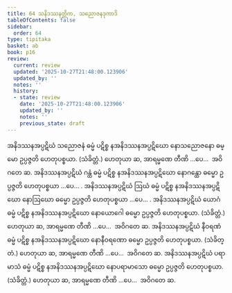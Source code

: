 ```yaml
---
title: 64 သနိဒဿနတ္တိက, သညောဇနဒုကာဒိ
tableOfContents: false
sidebar:
  order: 64
type: tipitaka
basket: ab
book: p16
review:
  current: review
  updated: '2025-10-27T21:48:00.123906'
  updated_by: ''
  notes: ''
  history:
  - state: review
    date: '2025-10-27T21:48:00.123906'
    updated_by: ''
    notes: ''
    previous_state: draft
---
```



<ReviewStatus review={frontmatter.review} showDetails={true} />

<HypothesisAnnotation frontmatter={frontmatter} />

<DynamicBreadcrumb />

<Division number="107" book="p16" e="ch" v="40" p="279">

<Paragraph number="261" book="p16">
အနိဒဿနအပ္ပဋိဃံ သညောဇနံ ဓမ္မံ ပဋိစ္စ နအနိဒဿနအပ္ပဋိဃော နောသညောဇနော ဓမ္မော ဥပ္ပဇ္ဇတိ ဟေတုပစ္စယာ. (သံခိတ္တံ.)
</Paragraph>

<Paragraph number="262" book="p16">
ဟေတုယာ ဆ, အာရမ္မဏေ တီဏိ …ပေ…  အဝိဂတေ ဆ.
</Paragraph>

</Division>
<Division number="108" book="p16" e="ch" v="40" p="279">

<Paragraph number="263" book="p16">
အနိဒဿနအပ္ပဋိဃံ ဂန္ထံ ဓမ္မံ ပဋိစ္စ နအနိဒဿနအပ္ပဋိဃော နောဂန္ထော ဓမ္မော ဥပ္ပဇ္ဇတိ ဟေတုပစ္စယာ …ပေ… .
</Paragraph>

<Paragraph number="264" book="p16">
အနိဒဿနအပ္ပဋိဃံ ဩဃံ ဓမ္မံ ပဋိစ္စ နအနိဒဿနအပ္ပဋိဃော နောဩဃော ဓမ္မော ဥပ္ပဇ္ဇတိ ဟေတုပစ္စယာ …ပေ… .
</Paragraph>

<Paragraph number="265" book="p16">
အနိဒဿနအပ္ပဋိဃံ ယောဂံ ဓမ္မံ ပဋိစ္စ နအနိဒဿနအပ္ပဋိဃော နောယောဂေါ ဓမ္မော ဥပ္ပဇ္ဇတိ ဟေတုပစ္စယာ. (သံခိတ္တံ.)
</Paragraph>

<Paragraph number="266" book="p16">
ဟေတုယာ ဆ, အာရမ္မဏေ တီဏိ …ပေ…  အဝိဂတေ ဆ.
</Paragraph>

</Division>
<Division number="109" book="p16" e="ch" v="40" p="279">

<Paragraph number="267" book="p16">
အနိဒဿနအပ္ပဋိဃံ နီဝရဏံ ဓမ္မံ ပဋိစ္စ နအနိဒဿနအပ္ပဋိဃော နောနီဝရဏော ဓမ္မော ဥပ္ပဇ္ဇတိ ဟေတုပစ္စယာ. (သံခိတ္တံ.)
</Paragraph>

<Paragraph number="268" book="p16">
ဟေတုယာ ဆ, အာရမ္မဏေ တီဏိ …ပေ…  အဝိဂတေ ဆ.
</Paragraph>

</Division>
<Division number="110" book="p16" e="ch" v="40" p="279">

<Paragraph number="269" book="p16">
အနိဒဿနအပ္ပဋိဃံ ပရာမာသံ ဓမ္မံ ပဋိစ္စ နအနိဒဿနအပ္ပဋိဃော နောပရာမာသော ဓမ္မော ဥပ္ပဇ္ဇတိ ဟေတုပစ္စယာ. (သံခိတ္တံ.)
</Paragraph>

<Paragraph number="270" book="p16">
ဟေတုယာ ဆ, အာရမ္မဏေ တီဏိ …ပေ…  အဝိဂတေ ဆ.
</Paragraph>
</Division>